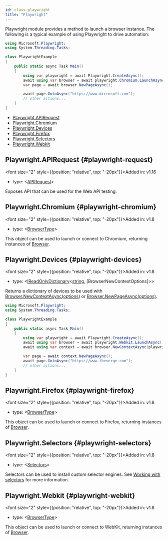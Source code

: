 ```yaml
---
id: class-playwright
title: "Playwright"
---
```


Playwright module provides a method to launch a browser instance. The following is a typical example of using Playwright to drive automation:

```csharp
using Microsoft.Playwright;
using System.Threading.Tasks;

class PlaywrightExample
{
    public static async Task Main()
    {
        using var playwright = await Playwright.CreateAsync();
        await using var browser = await playwright.Chromium.LaunchAsync();
        var page = await browser.NewPageAsync();

        await page.GotoAsync("https://www.microsoft.com");
        // other actions...
    }
}
```


- [Playwright.APIRequest](/api/class-playwright.mdx#playwright-request)
- [Playwright.Chromium](/api/class-playwright.mdx#playwright-chromium)
- [Playwright.Devices](/api/class-playwright.mdx#playwright-devices)
- [Playwright.Firefox](/api/class-playwright.mdx#playwright-firefox)
- [Playwright.Selectors](/api/class-playwright.mdx#playwright-selectors)
- [Playwright.Webkit](/api/class-playwright.mdx#playwright-webkit)

## Playwright.APIRequest {#playwright-request}

<font size="2" style={{position: "relative", top: "-20px"}}>Added in: v1.16</font>

- type: &#60;[APIRequest]&#62;

Exposes API that can be used for the Web API testing.

## Playwright.Chromium {#playwright-chromium}

<font size="2" style={{position: "relative", top: "-20px"}}>Added in: v1.8</font>

- type: &#60;[BrowserType]&#62;

This object can be used to launch or connect to Chromium, returning instances of [Browser].

## Playwright.Devices {#playwright-devices}

<font size="2" style={{position: "relative", top: "-20px"}}>Added in: v1.8</font>

- type: &#60;[IReadOnlyDictionary]<[string], [BrowserNewContextOptions]>&#62;

Returns a dictionary of devices to be used with [Browser.NewContextAsync(options)](/api/class-browser.mdx#browser-new-context) or [Browser.NewPageAsync(options)](/api/class-browser.mdx#browser-new-page).

```csharp
using Microsoft.Playwright;
using System.Threading.Tasks;

class PlaywrightExample
{
    public static async Task Main()
    {
        using var playwright = await Playwright.CreateAsync();
        await using var browser = await playwright.Webkit.LaunchAsync();
        await using var context = await browser.NewContextAsync(playwright.Devices["iPhone 6"]);

        var page = await context.NewPageAsync();
        await page.GotoAsync("https://www.theverge.com");
        // other actions...
    }
}
```

## Playwright.Firefox {#playwright-firefox}

<font size="2" style={{position: "relative", top: "-20px"}}>Added in: v1.8</font>

- type: &#60;[BrowserType]&#62;

This object can be used to launch or connect to Firefox, returning instances of [Browser].

## Playwright.Selectors {#playwright-selectors}

<font size="2" style={{position: "relative", top: "-20px"}}>Added in: v1.8</font>

- type: &#60;[Selectors]&#62;

Selectors can be used to install custom selector engines. See [Working with selectors](../selectors.mdx) for more information.

## Playwright.Webkit {#playwright-webkit}

<font size="2" style={{position: "relative", top: "-20px"}}>Added in: v1.8</font>

- type: &#60;[BrowserType]&#62;

This object can be used to launch or connect to WebKit, returning instances of [Browser].

[Accessibility]: /api/class-accessibility.mdx "Accessibility"
[APIRequest]: /api/class-apirequest.mdx "APIRequest"
[APIRequestContext]: /api/class-apirequestcontext.mdx "APIRequestContext"
[APIResponse]: /api/class-apiresponse.mdx "APIResponse"
[APIResponseAssertions]: /test-assertions.mdx "APIResponseAssertions"
[Browser]: /api/class-browser.mdx "Browser"
[BrowserContext]: /api/class-browsercontext.mdx "BrowserContext"
[BrowserType]: /api/class-browsertype.mdx "BrowserType"
[ConsoleMessage]: /api/class-consolemessage.mdx "ConsoleMessage"
[Dialog]: /api/class-dialog.mdx "Dialog"
[Download]: /api/class-download.mdx "Download"
[ElementHandle]: /api/class-elementhandle.mdx "ElementHandle"
[FileChooser]: /api/class-filechooser.mdx "FileChooser"
[FormData]: /api/class-formdata.mdx "FormData"
[Frame]: /api/class-frame.mdx "Frame"
[FrameLocator]: /api/class-framelocator.mdx "FrameLocator"
[JSHandle]: /api/class-jshandle.mdx "JSHandle"
[Keyboard]: /api/class-keyboard.mdx "Keyboard"
[Locator]: /api/class-locator.mdx "Locator"
[LocatorAssertions]: /test-assertions.mdx "LocatorAssertions"
[Mouse]: /api/class-mouse.mdx "Mouse"
[Page]: /api/class-page.mdx "Page"
[PageAssertions]: /test-assertions.mdx "PageAssertions"
[Playwright]: /api/class-playwright.mdx "Playwright"
[PlaywrightAssertions]: /test-assertions.mdx "PlaywrightAssertions"
[Request]: /api/class-request.mdx "Request"
[Response]: /api/class-response.mdx "Response"
[Route]: /api/class-route.mdx "Route"
[Selectors]: /api/class-selectors.mdx "Selectors"
[TimeoutError]: /api/class-timeouterror.mdx "TimeoutError"
[Touchscreen]: /api/class-touchscreen.mdx "Touchscreen"
[Tracing]: /api/class-tracing.mdx "Tracing"
[Video]: /api/class-video.mdx "Video"
[WebSocket]: /api/class-websocket.mdx "WebSocket"
[WebSocketFrame]: /api/class-websocketframe.mdx "WebSocketFrame"
[Worker]: /api/class-worker.mdx "Worker"
[Element]: https://developer.mozilla.org/en-US/docs/Web/API/element "Element"
[EvaluationArgument]: /evaluating.mdx#evaluation-argument "EvaluationArgument"
[Promise]: https://developer.mozilla.org/en-US/docs/Web/JavaScript/Reference/Global_Objects/Promise "Promise"
[iterator]: https://developer.mozilla.org/en-US/docs/Web/JavaScript/Reference/Iteration_protocols "Iterator"
[origin]: https://developer.mozilla.org/en-US/docs/Glossary/Origin "Origin"
[selector]: https://developer.mozilla.org/en-US/docs/Web/CSS/CSS_Selectors "selector"
[Serializable]: https://developer.mozilla.org/en-US/docs/Web/JavaScript/Reference/Global_Objects/JSON/stringify#Description "Serializable"
[UIEvent.detail]: https://developer.mozilla.org/en-US/docs/Web/API/UIEvent/detail "UIEvent.detail"
[UnixTime]: https://en.wikipedia.org/wiki/Unix_time "Unix Time"
[xpath]: https://developer.mozilla.org/en-US/docs/Web/XPath "xpath"

[bool]: https://docs.microsoft.com/en-us/dotnet/api/system.boolean "bool"
[double]: https://docs.microsoft.com/en-us/dotnet/api/system.double "double"
[byte]: https://docs.microsoft.com/en-us/dotnet/api/system.byte "byte"
[int]: https://docs.microsoft.com/en-us/dotnet/api/system.int32 "int"
[void]: https://docs.microsoft.com/en-us/dotnet/csharp/language-reference/builtin-types/void "void"
[string]: https://docs.microsoft.com/en-us/dotnet/api/system.string "string"
[URL]: https://nodejs.org/api/url.html "URL"
[Regex]: https://docs.microsoft.com/en-us/dotnet/api/system.text.regularexpressions.regex "Regex"

[Action]: https://docs.microsoft.com/en-us/dotnet/api/system.action-1 "Action"
[Func]: https://docs.microsoft.com/en-us/dotnet/api/system.func-2 "Func"
[IEnumerable]: https://docs.microsoft.com/en-us/dotnet/api/system.collections.ienumerable "IEnumerable"
[IDictionary]: https://docs.microsoft.com/en-us/dotnet/api/system.collections.idictionary "IDictionary"
[Task]: https://docs.microsoft.com/en-us/dotnet/api/system.threading.tasks.task?view=net-5.0 "Task"
[IReadOnlyDictionary]: https://docs.microsoft.com/en-us/dotnet/api/system.collections.generic.ireadonlydictionary-2 "IReadOnlyDictionary"
[JsonElement]: https://docs.microsoft.com/en-us/dotnet/api/system.text.json.jsonelement "JsonElement"

[all available image tags]: https://mcr.microsoft.com/en-us/product/playwright/dotnet/about "all available image tags"
[Docker Hub]: https://hub.docker.com/_/microsoft-playwright-dotnet "Docker Hub"
[Dockerfile.focal]: https://github.com/microsoft/playwright-dotnet/blob/main/utils/docker/Dockerfile.focal "Dockerfile.focal"

